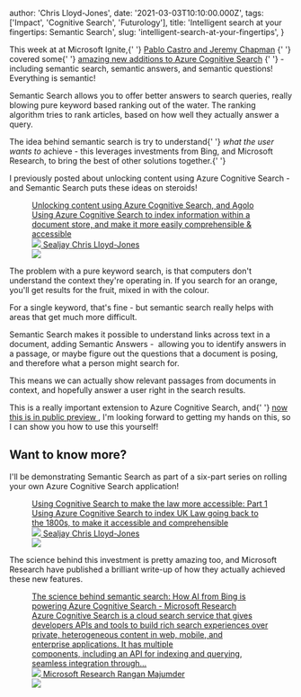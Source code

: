 
  author: 'Chris Lloyd-Jones',
  date: '2021-03-03T10:10:00.000Z',
  tags: ['Impact', 'Cognitive Search', 'Futurology'],
  title: 'Intelligent search at your fingertips: Semantic Search',
  slug: 'intelligent-search-at-your-fingertips',
}


This week at at Microsoft Ignite,{' '} [Pablo Castro and Jeremy Chapman](https://myignite.microsoft.com/sessions/cb258175-2e65-49fe-919c-23c88dca54c7?source=sessions) {' '} covered some{' '} [amazing new additions to Azure Cognitive Search](https://techcommunity.microsoft.com/t5/azure-ai/introducing-semantic-search-bringing-more-meaningful-results-to/ba-p/2175636) {' '} - including semantic search, semantic answers, and semantic questions! Everything is semantic!

Semantic Search allows you to offer better answers to search queries, really blowing pure keyword based ranking out of the water. The ranking algorithm tries to rank articles, based on how well they actually answer a query.

The idea behind semantic search is try to understand{' '} _what the user wants to_ achieve - this leverages investments from Bing, and Microsoft Research, to bring the best of other solutions together.{' '}

I previously posted about unlocking content using Azure Cognitive Search - and Semantic Search puts these ideas on steroids!

<figure class="kg-card kg-bookmark-card">
  <a
    class="kg-bookmark-container"
    href="https://sealjay.com/unlocking-content-with-summaries-and-insight/"
  >
    <div class="kg-bookmark-content">
      <div class="kg-bookmark-title">
        Unlocking content using Azure Cognitive Search, and Agolo
      </div>
      <div class="kg-bookmark-description">
        Using Azure Cognitive Search to index information within a document
        store, and make it more easily comprehensible &amp; accessible
      </div>
      <div class="kg-bookmark-metadata">
        <img class="kg-bookmark-icon" src="https://sealjay.com/favicon.png" />
        <span class="kg-bookmark-author">Sealjay</span>
        <span class="kg-bookmark-publisher">Chris Lloyd-Jones</span>
      </div>
    </div>
    <div class="kg-bookmark-thumbnail">
      <img src="__GHOST_URL__/content/images/2021/02/cogsearchmain-1.png" />
    </div>
  </a>
</figure>
<p>
  The problem with a pure keyword search, is that computers don't understand the
  context they're operating in. If you search for an orange, you'll get results
  for the fruit, mixed in with the colour.
</p>
<p>
  For a single keyword, that's fine - but semantic search really helps with
  areas that get much more difficult.
</p>
<p>
  Semantic Search makes it possible to understand links across text in a
  document, adding Semantic Answers -  allowing you to identify answers in a
  passage, or maybe figure out the questions that a document is posing, and
  therefore what a person might search for.
</p>
<p>
  This means we can actually show relevant passages from documents in context,
  and hopefully answer a user right in the search results.
</p>
<p>
  This is a really important extension to Azure Cognitive Search, and{' '}
  <a href="https://docs.microsoft.com/en-gb/azure/search/semantic-search-overview">
    now this is in public preview
  </a>
  , I'm looking forward to getting my hands on this, so I can show you how to use
  this yourself!
</p>
<h2 id="want-to-know-more">Want to know more?</h2>
<p>
  I'll be demonstrating Semantic Search as part of a six-part series on rolling
  your own Azure Cognitive Search application!
</p>
<figure class="kg-card kg-bookmark-card">
  <a
    class="kg-bookmark-container"
    href="https://sealjay.com/cognitive-search-law-part1-indexer/"
  >
    <div class="kg-bookmark-content">
      <div class="kg-bookmark-title">
        Using Cognitive Search to make the law more accessible: Part 1
      </div>
      <div class="kg-bookmark-description">
        Using Azure Cognitive Search to index UK Law going back to the 1800s, to
        make it accessible and comprehensible
      </div>
      <div class="kg-bookmark-metadata">
        <img class="kg-bookmark-icon" src="https://sealjay.com/favicon.png" />
        <span class="kg-bookmark-author">Sealjay</span>
        <span class="kg-bookmark-publisher">Chris Lloyd-Jones</span>
      </div>
    </div>
    <div class="kg-bookmark-thumbnail">
      <img src="https://images.unsplash.com/photo-1521587760476-6c12a4b040da?crop&#x3D;entropy&amp;cs&#x3D;tinysrgb&amp;fit&#x3D;max&amp;fm&#x3D;jpg&amp;ixid&#x3D;MXwxMTc3M3wwfDF8c2VhcmNofDE3fHxsYXd8ZW58MHx8fA&amp;ixlib&#x3D;rb-1.2.1&amp;q&#x3D;80&amp;w&#x3D;2000" />
    </div>
  </a>
</figure>
<p>
  The science behind this investment is pretty amazing too, and Microsoft
  Research have published a brilliant write-up of how they actually achieved
  these new features.
</p>
<figure class="kg-card kg-bookmark-card">
  <a
    class="kg-bookmark-container"
    href="https://www.microsoft.com/en-us/research/blog/the-science-behind-semantic-search-how-ai-from-bing-is-powering-azure-cognitive-search/"
  >
    <div class="kg-bookmark-content">
      <div class="kg-bookmark-title">
        The science behind semantic search: How AI from Bing is powering Azure
        Cognitive Search - Microsoft Research
      </div>
      <div class="kg-bookmark-description">
        Azure Cognitive Search is a cloud search service that gives developers
        APIs and tools to build rich search experiences over private,
        heterogeneous content in web, mobile, and enterprise applications. It
        has multiple components, including an API for indexing and querying,
        seamless integration through…
      </div>
      <div class="kg-bookmark-metadata">
        <img
          class="kg-bookmark-icon"
          src="https://img-prod-cms-rt-microsoft-com.akamaized.net/cms/api/am/imageFileData/RE1Mu3b?ver&#x3D;5c31"
        />
        <span class="kg-bookmark-author">Microsoft Research</span>
        <span class="kg-bookmark-publisher">Rangan Majumder</span>
      </div>
    </div>
    <div class="kg-bookmark-thumbnail">
      <img src="https://www.microsoft.com/en-us/research/uploads/prod/2021/03/1400x788_semantic_search_still_no_logo-scaled.jpg" />
    </div>
  </a>
</figure>
